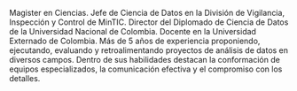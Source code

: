 Magister en Ciencias. Jefe de Ciencia de Datos en la División de Vigilancia, Inspección y Control de MinTIC. Director del Diplomado de Ciencia de Datos de la Universidad Nacional de Colombia. Docente en la Universidad Externado de Colombia. Más de 5 años de experiencia proponiendo, ejecutando, evaluando y retroalimentando proyectos de análisis de datos en diversos campos. Dentro de sus habilidades destacan la conformación de equipos especializados, la comunicación efectiva y el compromiso con los detalles.
